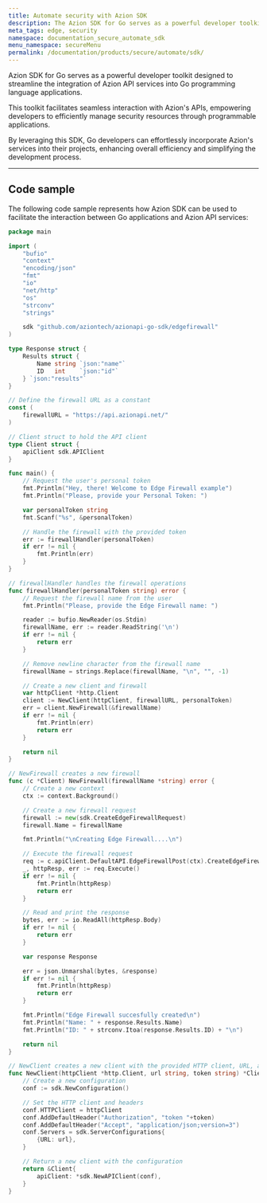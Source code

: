 ```yaml
---
title: Automate security with Azion SDK
description: The Azion SDK for Go serves as a powerful developer toolkit designed to streamline the integration of Azion's API services into Go programming language applications.
meta_tags: edge, security
namespace: documentation_secure_automate_sdk
menu_namespace: secureMenu
permalink: /documentation/products/secure/automate/sdk/
---
```




Azion SDK for Go serves as a powerful developer toolkit designed to streamline the integration of Azion API services into Go programming language applications. 

This toolkit facilitates seamless interaction with Azion's APIs, empowering developers to efficiently manage security resources through programmable applications. 

By leveraging this SDK, Go developers can effortlessly incorporate Azion's services into their projects, enhancing overall efficiency and simplifying the development process.

<LinkButton link="/en/documentation/devtools/sdk/go/" label="go to Azion SDK reference" severity="secondary" />

---

## Code sample

The following code sample represents how Azion SDK can be used to facilitate the interaction between Go applications and Azion API services:

```go
package main

import (
	"bufio"
	"context"
	"encoding/json"
	"fmt"
	"io"
	"net/http"
	"os"
	"strconv"
	"strings"

	sdk "github.com/aziontech/azionapi-go-sdk/edgefirewall"
)

type Response struct {
	Results struct {
		Name string `json:"name"`
		ID   int    `json:"id"`
	} `json:"results"`
}

// Define the firewall URL as a constant
const (
	firewallURL = "https://api.azionapi.net/"
)

// Client struct to hold the API client
type Client struct {
	apiClient sdk.APIClient
}

func main() {
	// Request the user's personal token
	fmt.Println("Hey, there! Welcome to Edge Firewall example")
	fmt.Println("Please, provide your Personal Token: ")

	var personalToken string
	fmt.Scanf("%s", &personalToken)

	// Handle the firewall with the provided token
	err := firewallHandler(personalToken)
	if err != nil {
		fmt.Println(err)
	}
}

// firewallHandler handles the firewall operations
func firewallHandler(personalToken string) error {
	// Request the firewall name from the user
	fmt.Println("Please, provide the Edge Firewall name: ")

	reader := bufio.NewReader(os.Stdin)
	firewallName, err := reader.ReadString('\n')
	if err != nil {
		return err
	}

	// Remove newline character from the firewall name
	firewallName = strings.Replace(firewallName, "\n", "", -1)

	// Create a new client and firewall
	var httpClient *http.Client
	client := NewClient(httpClient, firewallURL, personalToken)
	err = client.NewFirewall(&firewallName)
	if err != nil {
		fmt.Println(err)
		return err
	}

	return nil
}

// NewFirewall creates a new firewall
func (c *Client) NewFirewall(firewallName *string) error {
	// Create a new context
	ctx := context.Background()

	// Create a new firewall request
	firewall := new(sdk.CreateEdgeFirewallRequest)
	firewall.Name = firewallName

	fmt.Println("\nCreating Edge Firewall....\n")

	// Execute the firewall request
	req := c.apiClient.DefaultAPI.EdgeFirewallPost(ctx).CreateEdgeFirewallRequest(*firewall)
	_, httpResp, err := req.Execute()
	if err != nil {
		fmt.Println(httpResp)
		return err
	}

	// Read and print the response
	bytes, err := io.ReadAll(httpResp.Body)
	if err != nil {
		return err
	}

	var response Response

	err = json.Unmarshal(bytes, &response)
	if err != nil {
		fmt.Println(httpResp)
		return err
	}

	fmt.Println("Edge Firewall succesfully created\n")
	fmt.Println("Name: " + response.Results.Name)
	fmt.Println("ID: " + strconv.Itoa(response.Results.ID) + "\n")

	return nil
}

// NewClient creates a new client with the provided HTTP client, URL, and token
func NewClient(httpClient *http.Client, url string, token string) *Client {
	// Create a new configuration
	conf := sdk.NewConfiguration()

	// Set the HTTP client and headers
	conf.HTTPClient = httpClient
	conf.AddDefaultHeader("Authorization", "token "+token)
	conf.AddDefaultHeader("Accept", "application/json;version=3")
	conf.Servers = sdk.ServerConfigurations{
		{URL: url},
	}

	// Return a new client with the configuration
	return &Client{
		apiClient: *sdk.NewAPIClient(conf),
	}
}
```
<br /><br />
---


